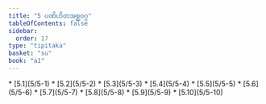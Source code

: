```yaml
---
title: "5 ပဏိဟိတအစ္ဆဝဂ္ဂ"
tableOfContents: false
sidebar:
  order: 17
type: "tipitaka"
basket: "su"
book: "a1"
---
```



<DynamicBreadcrumb />



<TableOfContents book="a1" section="5">
* [5.1](5/5-1)
* [5.2](5/5-2)
* [5.3](5/5-3)
* [5.4](5/5-4)
* [5.5](5/5-5)
* [5.6](5/5-6)
* [5.7](5/5-7)
* [5.8](5/5-8)
* [5.9](5/5-9)
* [5.10](5/5-10)
</TableOfContents>